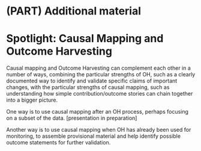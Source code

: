 # (PART) Additional material {-}

# Spotlight: Causal Mapping and Outcome Harvesting

Causal mapping and Outcome Harvesting can complement each other in a number of ways, combining the particular strengths of OH, such as a clearly documented way to identify and validate specific claims of important changes, with the particular strengths of causal mapping, such as understanding how simple contribution/outcome stories can chain together into a bigger picture.

One way is to use causal mapping after an OH process, perhaps focusing on a subset of the data. [presentation in preparation]

Another way is to use causal mapping when OH has already been used for monitoring, to assemble provisional material and help identify possible outcome statements for further validation. 